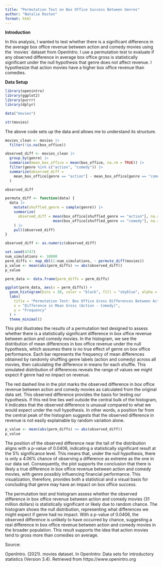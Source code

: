 ```yaml
---
title: "Permutation Test on Box Office Success Between Genres"
author: "Natalie Roston"
format: html
---
```


**Introduction**

In this analysis, I wanted to test whether there is a significant difference in the average box office revenue between action and comedy movies using the \`movies\` dataset from OpenIntro. I use a permutation test to evaluate if any observed difference in average box office gross is statistically significant under the null hypothesis that genre does not affect revenue. I hypothesize that action movies have a higher box office revenue than comedies.

**Data Setup**

```r
library(openintro)
library(ggplot2)
library(purrr)
library(dplyr)

data("movies")

str(movies)
```
The above code sets up the data and allows me to understand its structure. 

```r
movies_clean <- movies |>
  filter(!is.na(box_office)) 
```

```r
observed_diff <- movies_clean |>
  group_by(genre) |>
  summarise(mean_box_office = mean(box_office, na.rm = TRUE)) |>
  filter(genre %in% c("action", "comedy")) |>
  summarize(observed_diff = 
    mean_box_office[genre == "action"] - mean_box_office[genre == "comedy"]
  )

observed_diff

```

```r
permute_diff <- function(data) {
  data |>
    mutate(shuffled_genre = sample(genre)) |>
    summarize(
      observed_diff = mean(box_office[shuffled_genre == "action"], na.rm = TRUE) - 
                      mean(box_office[shuffled_genre == "comedy"], na.rm = TRUE)
    ) |>
    pull(observed_diff) 
}
```

```r
observed_diff <- as.numeric(observed_diff)

set.seed(4747) 
num_simulations <- 10000
perm_diffs <- map_dbl(1:num_simulations, ~ permute_diff(movies))
p_value <- mean(abs(perm_diffs) >= abs(observed_diff))
p_value
```

```r
perm_data <- data.frame(perm_diffs = perm_diffs)

ggplot(perm_data, aes(x = perm_diffs)) +
  geom_histogram(bins = 30, color = "black", fill = "skyblue", alpha = 0.7) + geom_vline(xintercept = observed_diff, color = "red", linetype = "dashed", linewidth = 1) +
  labs(
    title = "Permutation Test: Box Office Gross Differences Between Action and Comedy Movies",
    x = "Difference in Mean Gross (Action - Comedy)",
    y = "Frequency"
  ) +
  theme_minimal()

```

This plot illustrates the results of a permutation test designed to assess whether there is a statistically significant difference in box office revenue between action and comedy movies. In the histogram, we see the distribution of mean differences in box office revenue under the null hypothesis, which assumes there is no true effect of genre on box office performance. Each bar represents the frequency of mean differences obtained by randomly shuffling genre labels (action and comedy) across all movies, then calculating the difference in means for each shuffle. This simulated distribution of differences reveals the range of values we might expect if genre had no impact on revenue.

The red dashed line in the plot marks the observed difference in box office revenue between action and comedy movies as calculated from the original data set. This observed difference provides the basis for testing our hypothesis. If this red line lies well outside the central bulk of the histogram, it indicates that the observed difference is unusual compared to what we would expect under the null hypothesis. In other words, a position far from the central peak of the histogram suggests that the observed difference in revenue is not easily explainable by random variation alone.

```r
p_value <- mean(abs(perm_diffs) >= abs(observed_diff))
p_value

```

The position of the observed difference near the tail of the distribution aligns with a p-value of 0.0406, indicating a statistically significant result at the 5% significance level. This means that, under the null hypothesis, there is only a 4.06% chance of observing a difference as extreme as the one in our data set. Consequently, the plot supports the conclusion that there is likely a true difference in box office revenue between action and comedy movies, with genre possibly influencing financial performance. This visualization, therefore, provides both a statistical and a visual basis for concluding that genre may have an impact on box office success.

The permutation test and histogram assess whether the observed difference in box office revenue between action and comedy movies (31 million dollars) is statistically significant or likely due to random chance. The histogram shows the null distribution, representing what differences we might expect if genre had no impact. With a p-value of 0.0406, the observed difference is unlikely to have occurred by chance, suggesting a real difference in box office revenue between action and comedy movies in the broader population. This result supports the idea that action movies tend to gross more than comedies on average.

Source:

OpenIntro. (2021). movies dataset. In OpenIntro: Data sets for introductory statistics (Version 3.4). Retrieved from https://www.openintro.org
